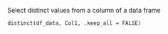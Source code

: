 
Select distinct values from a column of a data frame

```
distinct(df_data, Col1, .keep_all = FALSE)
````
